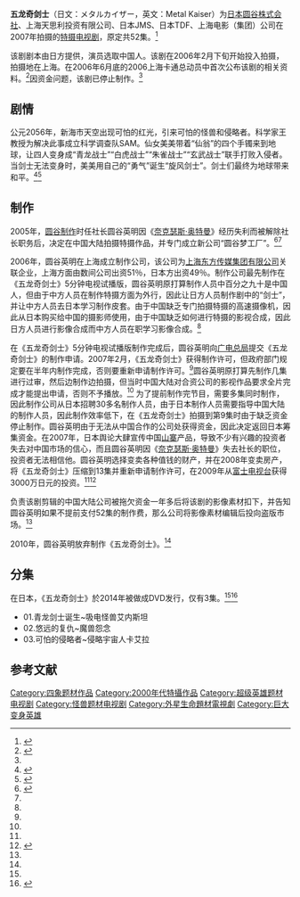 {{電視節目信息框
| 名稱       = 五龙奇剑士
| 類型       = [[特攝劇|特攝劇]]
| 格式       = [[電視劇|電視劇]]
| 導演       = 郭家成
| 演出       = [[徐正溪|徐正溪]]<br>[[江疏影|江疏影]]<br>聂雅亮<br>黄浩<br>武晶琦<br>李帅  
| 語言       = [[中文|中文]]
| 首播國家   = {{JPN}}<br>{{CHN}}
}}
'''五龙奇剑士'''（日文：メタルカイザー，英文：Metal Kaiser）为[[圓谷製作|日本圆谷株式会社]]、上海天思利投资有限公司、日本JMS、日本TDF、上海电影（集团）公司在2007年拍摄的[[特摄|特摄]][[电视剧|电视剧]]，原定共52集。<ref>{{Cite news|url=http://ent.icxo.com/htmlnews/2006/01/12/754705.htm|title=神话剧《五龙奇剑士》剧组招募演员|language=zh-cn|publisher=世界娱乐报道|author=阿拉上海酒吧网|date=2006-01-12|accessdate=2015-04-03|archive-date=2016-03-05|archive-url=https://web.archive.org/web/20160305142127/http://ent.icxo.com/htmlnews/2006/01/12/754705.htm|dead-url=no}}</ref>

该剧剧本由日方提供，演员选取中国人。该剧在2006年2月下旬开始投入拍摄，拍摄地在上海。在2006年6月底的2006上海卡通总动员中首次公布该剧的相关资料。<ref>{{Cite news|url=http://games.enet.com.cn/article/A16420060615001.html|title=中国首次尝试拍特摄《五龙奇剑士》|language=zh-cn|publisher=eNet游戏资讯|author=levelup|date=2006-06-15|accessdate=2015-04-03|archive-url=https://web.archive.org/web/20150405104957/http://games.enet.com.cn/article/A16420060615001.html|archive-date=2015-04-05|dead-url=yes}}</ref>因资金问题，该剧已停止制作。<ref name=sohu></ref>
==剧情==
公元2056年，新海市天空出现可怕的红光，引来可怕的怪兽和侵略者。科学家王教授为解决此事成立科学调查队SAM。仙女美美带着“仙翁”的四个手镯来到地球，让四人变身成“青龙战士”“白虎战士”“朱雀战士”“玄武战士”联手打败入侵者。当剑士无法变身时，美美用自己的“勇气”诞生“旋风剑士”。剑士们最终为地球带来和平。<ref>{{Cite news|url=https://www.tvmao.com/drama/Ui5rWA==|title=五龙奇剑士剧情介绍|accessdate=2018-08-09|archive-date=2019-02-21|archive-url=https://web.archive.org/web/20190221233041/https://www.tvmao.com/drama/Ui5rWA==|dead-url=no}}</ref><ref>{{Cite news|url=https://movie.douban.com/subject/4262308/|title=五龙奇剑士|accessdate=2018-08-09|archive-date=2018-08-09|archive-url=https://web.archive.org/web/20180809121853/https://movie.douban.com/subject/4262308/|dead-url=no}}</ref>

==制作==
2005年，[[圆谷制作|圆谷制作]]时任社长圆谷英明因《[[奈克瑟斯·奥特曼|奈克瑟斯·奥特曼]]》经历失利而被解除社长职务后，决定在中国大陆拍摄特摄作品，并专门成立新公司“圆谷梦工厂”。<ref name=sohu>{{Cite news|url=https://www.sohu.com/a/160867829_356848|title=这世上居然还有中国版的奥特曼？而且还是正版的？！|access-date=2018-08-08|archive-url=https://web.archive.org/web/20180808172348/https://www.sohu.com/a/160867829_356848|archive-date=2018-08-08|dead-url=yes}}</ref><ref name=book></ref>

2006年，圆谷英明在上海成立制作公司，该公司为[[上海东方传媒集团有限公司|上海东方传媒集团有限公司]]关联企业，上海方面由数间公司出资51％，日本方出资49％。制作公司最先制作在《五龙奇剑士》5分钟电视试播版，圆谷英明原打算制作人员中百分之九十是中国人，但由于中方人员在制作特摄方面为外行，因此让日方人员制作剧中的“剑士”，并让中方人员去日本学习制作皮套。由于中国缺乏专门拍摄特摄的高速摄像机，因此从日本购买给中国的摄影师使用，由于中国缺乏如何进行特摄的影视合成，因此日方人员进行影像合成而中方人员在职学习影像合成。<ref name=book></ref>

在《五龙奇剑士》5分钟电视试播版制作完成后，圆谷英明向[[广电总局|广电总局]]提交《五龙奇剑士》的制作申请。2007年2月，《五龙奇剑士》获得制作许可，但政府部门规定要在半年内制作完成，否则要重新申请制作许可。<ref name=book></ref>圆谷英明原打算先制作几集进行过审，然后边制作边拍摄，但当时中国大陆对合资公司的影视作品要求全片完成才能提出申请，否则不予播放。<ref name=sohu></ref>
为了提前制作完节目，需要多集同时制作，因此制作公司从日本招聘30多名制作人员，由于日本制作人员需要指导中国大陆的制作人员，因此制作效率低下，在《五龙奇剑士》拍摄到第9集时由于缺乏资金停止制作。圆谷英明由于无法从中国合作的公司处获得资金，因此决定返回日本筹集资金。在2007年，日本舆论大肆宣传中国[[山寨文化|山寨]]产品，导致不少有兴趣的投资者失去对中国市场的信心，而且圆谷英明因《[[奈克瑟斯·奥特曼|奈克瑟斯·奥特曼]]》失去社长的职位，投资者无法相信他。圆谷英明选择变卖各种值钱的财产，并在2008年变卖房产，将《五龙奇剑士》压缩到13集并重新申请制作许可，在2009年从[[富士电视台|富士电视台]]获得3000万日元的投资。<ref name=sohu></ref><ref name=book>{{Cite book|author=圆谷英明|title=奥特曼在哭泣 圆谷公司的制作失败}}</ref>

负责该剧剪辑的中国大陆公司被拖欠资金一年多后将该剧的影像素材扣下，并告知圆谷英明如果不提前支付52集的制作费，那么公司将影像素材编辑后投向盗版市场。<ref name=sohu></ref>

2010年，圆谷英明放弃制作《五龙奇剑士》。<ref name=sohu></ref>

==分集==
在日本，《五龙奇剑士》於2014年被做成DVD发行，仅有3集。<ref name=sohu></ref><ref>{{Cite news|url=http://list.youku.com/albumlist/show/id_27069405.html?sf=10701|title=分集列表|accessdate=2018-08-09|archive-date=2019-03-27|archive-url=https://web.archive.org/web/20190327134626/http://list.youku.com/albumlist/show/id_27069405.html?sf=10701|dead-url=no}}</ref>
*01.青龙剑士诞生~吸电怪兽艾内斯坦
*02.悠远的复仇~魔兽怨念
*03.可怕的侵略者~侵略宇宙人卡艾拉

== 参考文献 ==
{{Reflist|2}}
[[Category:四象题材作品|Category:四象题材作品]]
[[Category:2000年代特攝作品|Category:2000年代特攝作品]]
[[Category:超级英雄题材电视剧|Category:超级英雄题材电视剧]]
[[Category:怪兽题材电视剧|Category:怪兽题材电视剧]]
[[Category:外星生命題材電視劇|Category:外星生命題材電視劇]]
[[Category:巨大变身英雄|Category:巨大变身英雄]]